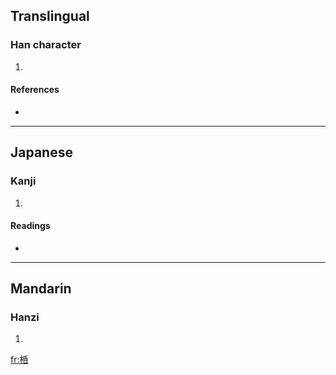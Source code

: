 ==Translingual==

===Han character===
{{Han char|rn=75|rad=木|as=07|sn=11|four=|canj=木竹心口 (DHPR)}}

# {{defn|Han|sort=木07}}

====References====
* {{Han ref|kx=0527.020|dkj=14803|dj=0915.210|hdz=21218.020|uh=6870|ud=26736}}

----

==Japanese==

===Kanji===
{{ja-kanji|grade=|rs=木07}}

# {{defn|Japanese}}

====Readings====
* {{ja-readings|on=[[かつ]] (katsu), [[かち]] (kachi)|kun=[[ゆだめ]] (yudame)}}

----

==Mandarin==

===Hanzi===
{{cmn-hanzi|pin=[[guā]] ([[gua1]]), [[po]] ([[po5]])|wg=kua<sup>1</sup>, p'o<sup>5</sup>}}

# {{defn|Mandarin}}

[[fr:桰]]